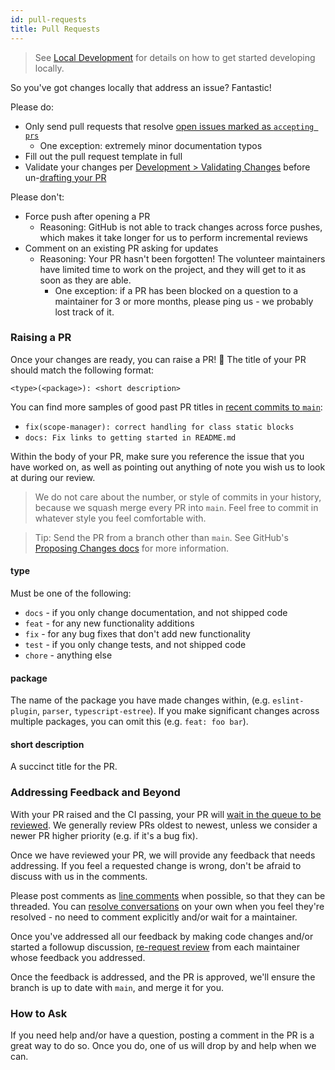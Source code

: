 ```yaml
---
id: pull-requests
title: Pull Requests
---
```


> See [Local Development](./Local_Development.mdx) for details on how to get started developing locally.

So you've got changes locally that address an issue?
Fantastic!

Please do:

- Only send pull requests that resolve [open issues marked as `accepting prs`](https://github.com/typescript-eslint/typescript-eslint/issues?q=is%3Aissue+is%3Aopen+label%3A%22accepting+prs%22)
  - One exception: extremely minor documentation typos
- Fill out the pull request template in full
- Validate your changes per [Development > Validating Changes](./Local_Development.mdx#validating-changes) before un-[drafting your PR](https://github.blog/2019-02-14-introducing-draft-pull-requests)

Please don't:

- Force push after opening a PR
  - Reasoning: GitHub is not able to track changes across force pushes, which makes it take longer for us to perform incremental reviews
- Comment on an existing PR asking for updates
  - Reasoning: Your PR hasn't been forgotten! The volunteer maintainers have limited time to work on the project, and they will get to it as soon as they are able.
    - One exception: if a PR has been blocked on a question to a maintainer for 3 or more months, please ping us - we probably lost track of it.

### Raising a PR

Once your changes are ready, you can raise a PR! 🙌
The title of your PR should match the following format:

```text
<type>(<package>): <short description>
```

You can find more samples of good past PR titles in [recent commits to `main`](https://github.com/typescript-eslint/typescript-eslint/commits/main):

- `fix(scope-manager): correct handling for class static blocks`
- `docs: Fix links to getting started in README.md`

Within the body of your PR, make sure you reference the issue that you have worked on, as well as pointing out anything of note you wish us to look at during our review.

> We do not care about the number, or style of commits in your history, because we squash merge every PR into `main`.
> Feel free to commit in whatever style you feel comfortable with.

> Tip: Send the PR from a branch other than `main`.
> See GitHub's [Proposing Changes docs](https://docs.github.com/en/pull-requests/collaborating-with-pull-requests/proposing-changes-to-your-work-with-pull-requests) for more information.

#### type

Must be one of the following:

<!-- Keep this synchronized with /.github/workflows/semantic-pr-titles.yml -->

- `docs` - if you only change documentation, and not shipped code
- `feat` - for any new functionality additions
- `fix` - for any bug fixes that don't add new functionality
- `test` - if you only change tests, and not shipped code
- `chore` - anything else

#### package

The name of the package you have made changes within, (e.g. `eslint-plugin`, `parser`, `typescript-estree`).
If you make significant changes across multiple packages, you can omit this (e.g.
`feat: foo bar`).

#### short description

A succinct title for the PR.

### Addressing Feedback and Beyond

With your PR raised and the CI passing, your PR will [wait in the queue to be reviewed](https://github.com/typescript-eslint/typescript-eslint/pulls?q=is%3Apr+is%3Aopen+sort%3Acreated-asc+-label%3A%22breaking+change%22+-label%3A%22awaiting+response%22+-label%3A%221+approval%22+-label%3A%22DO+NOT+MERGE%22+status%3Asuccess).
We generally review PRs oldest to newest, unless we consider a newer PR higher priority (e.g. if it's a bug fix).

Once we have reviewed your PR, we will provide any feedback that needs addressing.
If you feel a requested change is wrong, don't be afraid to discuss with us in the comments.

Please post comments as [line comments](https://docs.github.com/en/pull-requests/collaborating-with-pull-requests/reviewing-changes-in-pull-requests/commenting-on-a-pull-request#adding-line-comments-to-a-pull-request) when possible, so that they can be threaded.
You can [resolve conversations](https://docs.github.com/en/pull-requests/collaborating-with-pull-requests/reviewing-changes-in-pull-requests/commenting-on-a-pull-request#resolving-conversations) on your own when you feel they're resolved - no need to comment explicitly and/or wait for a maintainer.

Once you've addressed all our feedback by making code changes and/or started a followup discussion, [re-request review](https://docs.github.com/en/pull-requests/collaborating-with-pull-requests/reviewing-changes-in-pull-requests/about-pull-request-reviews#re-requesting-a-review) from each maintainer whose feedback you addressed.

Once the feedback is addressed, and the PR is approved, we'll ensure the branch is up to date with `main`, and merge it for you.

### How to Ask

If you need help and/or have a question, posting a comment in the PR is a great way to do so. Once you do, one of us will drop by and help when we can.
